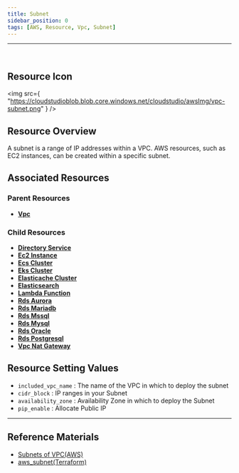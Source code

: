 ```yaml
---
title: Subnet
sidebar_position: 0
tags: [AWS, Resource, Vpc, Subnet]
---
```


<hr />
<br />

## Resource Icon

<img
    src={
        "https://cloudstudioblob.blob.core.windows.net/cloudstudio/awsImg/vpc-subnet.png"
    }
/>

## Resource Overview

A subnet is a range of IP addresses within a VPC. AWS resources, such as EC2 instances, can be created within a specific subnet.

## Associated Resources

### Parent Resources

-   [**Vpc**](https://docs.cstudio.app/en/docs/resource/aws/Vpc/Vpc)

### Child Resources

-   [**Directory Service**](https://docs.cstudio.app/docs/resource/aws/DirectoryService/)
-   [**Ec2 Instance**](https://docs.cstudio.app/docs/resource/aws/Ec2/Instance)
-   [**Ecs Cluster**](https://docs.cstudio.app/docs/resource/aws/Ecs/EcsCluster)
-   [**Eks Cluster**](https://docs.cstudio.app/docs/resource/aws/Eks/EksCluster)
-   [**Elasticache Cluster**](https://docs.cstudio.app/docs/resource/aws/Elasticache/ElasticacheCluster)
-   [**Elasticsearch**](https://docs.cstudio.app/docs/resource/aws/Elasticsearch/Elasticsearch)
-   [**Lambda Function**](https://docs.cstudio.app/docs/resource/aws/Lambda/LambdaFunction)
-   [**Rds Aurora**](https://docs.cstudio.app/docs/resource/aws/Rds/Aurora)
-   [**Rds Mariadb**](https://docs.cstudio.app/docs/resource/aws/Rds/Mariadb)
-   [**Rds Mssql**](https://docs.cstudio.app/docs/resource/aws/Rds/Mssql)
-   [**Rds Mysql**](https://docs.cstudio.app/docs/resource/aws/Rds/Mysql)
-   [**Rds Oracle**](https://docs.cstudio.app/docs/resource/aws/Rds/Oracle)
-   [**Rds Postgresql**](https://docs.cstudio.app/docs/resource/aws/Rds/Postgresql)
-   [**Vpc Nat Gateway**](https://docs.cstudio.app/docs/resource/aws/Vpc/NatGateway)

## Resource Setting Values

-   `included_vpc_name` : The name of the VPC in which to deploy the subnet
-   `cidr_block` : IP ranges in your Subnet
-   `availability_zone` : Availability Zone in which to deploy the Subnet
-   `pip_enable` : Allocate Public IP


---

## Reference Materials

-   [Subnets of VPC(AWS)](https://docs.aws.amazon.com/ko_kr/vpc/latest/userguide/configure-subnets.html)
-   [aws_subnet(Terraform)](https://registry.terraform.io/providers/hashicorp/aws/latest/docs/resources/subnet)
